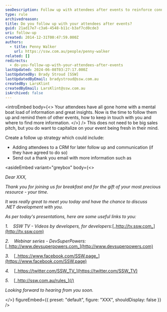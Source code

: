 ```yaml
---
seoDescription: Follow up with attendees after events to reinforce connections and provide valuable resources.
type: rule
archivedreason:
title: Do you follow up with your attendees after events?
guid: 21ad17e7-c3a6-4548-b11c-b3af7cd0cde3
uri: follow-up
created: 2014-12-31T00:47:59.000Z
authors:
  - title: Penny Walker
    url: https://ssw.com.au/people/penny-walker
related: []
redirects:
  - do-you-follow-up-with-your-attendees-after-events
lastUpdated: 2024-06-08T03:27:17.000Z
lastUpdatedBy: Brady Stroud [SSW]
lastUpdatedByEmail: bradystroud@ssw.com.au
createdBy: LarsKlint
createdByEmail: LarsKlint@ssw.com.au
isArchived: false
---
```


<introEmbed
  body={<>
Your attendees have all gone home with a mental boat load of information and great insights. Now is the time to follow them up and remind them of other events, how to keep in touch with you and where to find more information.
  </>}
/>
This does not need to be big sales pitch, but you do want to capitalize on your event being fresh in their mind.

Create a follow up strategy which could include:

- Adding attendees to a CRM for later follow up and communication (if they have agreed to do so)
- Send out a thank you email with more information such as

<asideEmbed
  variant="greybox"
  body={<>
    
_Dear XXX,_

_Thank you for joining us for breakfast and for the gift of your most precious resource - your time._

_It was really great to meet you today and have the chance to discuss .NET development with you._

_As per today's presentations, here are some useful links to you:_

*1.*    _SSW TV - Videos by developers, for developers:_[_http://tv.ssw.com_](http://tv.ssw.com)

*2.*    _Webinar series - DevSuperPowers:_[_http://www.devsuperpowers.com_](http://www.devsuperpowers.com)

*3.*    [_https://www.facebook.com/SSW.page_](https://www.facebook.com/SSW.page)

*4.*    [_https://twitter.com/SSW_TV_](https://twitter.com/SSW_TV)

*5.*    [_http://ssw.com.au/rules_](/)

_Looking forward to hearing from you soon._

  </>}
  figureEmbed={{
    preset: "default",
    figure: "XXX",
    shouldDisplay: false
  }}
/>
